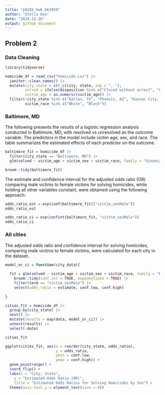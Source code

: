 ```yaml
---
title: "p8105_hw6_bk2959"
author: "Stella Koo"
date: "2024-11-16"
output: github_document
---
```


## Problem 2
### Data Cleaning
```r
library(tidyverse)

homicide_df = read_csv("homicide.csv") |>
  janitor::clean_names() |>
  mutate(city_state = str_c(city, state, sep = ", "),
         solved = ifelse(disposition %in% c("Closed without arrest", "Closed by arrest"), 1, 0), 
         victim_age = as.numeric(victim_age)) |>
  filter(!city_state %in% c("Dallas, TX", "Phoenix, AZ", "Kansas City, MO", "Tulsa, AL"),
         victim_race %in% c("White", "Black"))
```

### Baltimore, MD
The following presents the results of a logistic regression analysis conducted in Baltimore, MD, with resolved vs unresolved as the outcome variable. The predictors in the model include victim age, sex, and race. The table summarizes the estimated effects of each predictor on the outcome.
```r
baltimore_fit = homicide_df |>
  filter(city_state == "Baltimore, MD") |>
  glm(solved ~ victim_age + victim_sex + victim_race, family = "binomial", data = _)

broom::tidy(baltimore_fit)
```

The estimate and confidence interval for the adjusted odds ratio (OR) comparing male victims to female victims for solving homicides, while holding all other variables constant, were obtained using the following approach:
```r
odds_ratio_est = exp(coef(baltimore_fit)["victim_sexMale"])
odds_ratio_est

odds_ratio_ci = exp(confint(baltimore_fit, "victim_sexMale"))
odds_ratio_ci
```

### All cities
The adjusted odds ratio and confidence interval for solving homicides, comparing male victims to female victims, were calculated for each city in the dataset.
```r
model_or_ci = function(city_data){
  
  fit = glm(solved ~ victim_age + victim_sex + victim_race, family = "binomial", data = city_data) |>
    broom::tidy(conf.int = TRUE, exponentiate = TRUE) |>
    filter(term == "victim_sexMale") |>
    select(odds_ratio = estimate, conf.low, conf.high)
  
}

cities_fit = homicide_df |>
  group_by(city_state) |>
  nest() |>
  mutate(results = map(data, model_or_ci)) |>
  unnest(results) |>
  select(-data)

cities_fit 
```

```r
ggplot(cities_fit, aes(x = reorder(city_state, odds_ratio), 
                       y = odds_ratio, 
                       ymin = conf.low, 
                       ymax = conf.high)) +
  geom_pointrange() +
  coord_flip() +
  labs(x = "City, State",
    y = "Estimated Odds Ratio (OR)",
    title = "Estimated Odds Ratios for Solving Homicides by Sex") +  
  theme(axis.text.y = element_text(size = 8))
```

